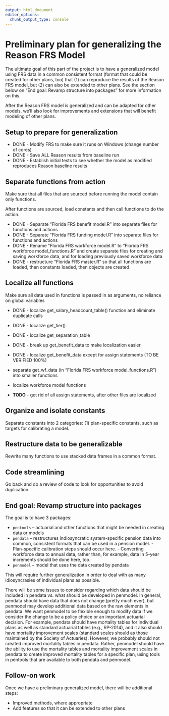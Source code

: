 ```yaml
---
output: html_document
editor_options: 
  chunk_output_type: console
---
```


# Preliminary plan for generalizing the Reason FRS Model

The ultimate goal of this part of the project is to have a generalized model using FRS data in a common consistent format (format that could be created for other plans, too) that (1) can reproduce the results of the Reason FRS model, but (2) can also be extended to other plans. See the section below on "End goal: Revamp structure into packages" for more information on this.

After the Reason FRS model is generalized and can be adapted for other models, we'll also look for improvements and extensions that will benefit modeling of other plans.

## Setup to prepare for generalization

-   DONE - Modify FRS to make sure it runs on Windows (change number of cores)
-   DONE - Save ALL Reason results from baseline run
-   DONE - Establish initial tests to see whether the model as modified reproduces Reason baseline results

## Separate functions from action

Make sure that all files that are sourced before running the model contain only functions.

After functions are sourced, load constants and then call functions to do the action.

-   DONE - Separate "Florida FRS benefit model.R" into separate files for functions and actions
-   DONE - Separate "Florida FRS funding model.R" into separate files for functions and actions
-   DONE - Rename "Florida FRS workforce model.R" to "Florida FRS workforce model_functions.R" and create separate files for creating and saving workforce data, and for loading previously saved workforce data
-   DONE - restructure "Florida FRS master.R" so that all functions are loaded, then constants loaded, then objects are created

## Localize all functions

Make sure all data used in functions is passed in as arguments, no reliance on global variables

-   DONE - localize get_salary_headcount_table() function and eliminate duplicate calls

-   DONE - localize get_tier()

-   DONE - localize get_separation_table

-   DONE - break up get_benefit_data to make localization easier

-   DONE - localize get_benefit_data except for assign statements (TO BE VERIFIED 100%)

-   separate get_wf_data (in "Florida FRS workforce model_functions.R") into smaller functions

-   localize workforce model functions

-   **TODO** - get rid of all assign statements, after other files are localized

## Organize and isolate constants

Separate constants into 2 categories: (1) plan-specific constants, such as targets for calibrating a model.

## Restructure data to be generalizable

Rewrite many functions to use stacked data frames in a common format.

## Code streamlining

Go back and do a review of code to look for opportunities to avoid duplication.

## End goal: Revamp structure into packages

The goal is to have 3 packages:

-   `pentools` -- actuarial and other functions that might be needed in creating data or models
-   `pendata` -- restructures indiosyncratic system-specific pension data into common, consistent formats that can be used in a pension model.
        -   Plan-specific calibration steps should occur here.
        -   Converting workforce data to annual data, rather than, for example, data in 5-year increments should be done here, too.
-   `penmodel` -- model that uses the data created by pendata

This will require further generalization in order to deal with as many idiosyncrasies of individual plans as possible.

There will be some issues to consider regarding which data should be included in pendata vs. what should be developed in penmodel. In general, pendata should have data that does not change (pretty much ever), but penmodel may develop additional data based on the raw elements in pendata. We want penmodel to be flexible enough to modify data if we consider the change to be a policy choice or an important actuarial decision. For example, pendata should have mortality tables for individual plans as well as standard actuarial tables (e.g., RP-2014), and it also should have mortality improvement scales (standard scales should as those maintained by the Society of Actuaries). However, we probably should not created improved mortality tables in pendata. Rather, penmodel should have the ability to use the mortality tables and mortality improvement scales in pendata to create improved mortality tables for a specific plan, using tools in pentools that are available to both pendata and penmodel.

## Follow-on work

Once we have a preliminary generalized model, there will be additional steps:

-   Improved methods, where appropriate
-   Add features so that it can be extended to other plans
